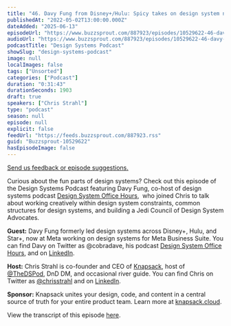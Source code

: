```yaml
---
title: "46. Davy Fung from Disney+/Hulu: Spicy takes on design system nuances"
publishedAt: "2022-05-02T13:00:00.000Z"
dateAdded: "2025-06-13"
episodeUrl: "https://www.buzzsprout.com/887923/episodes/10529622-46-davy-fung-from-disney-hulu-spicy-takes-on-design-system-nuances.mp3"
audioUrl: "https://www.buzzsprout.com/887923/episodes/10529622-46-davy-fung-from-disney-hulu-spicy-takes-on-design-system-nuances.mp3"
podcastTitle: "Design Systems Podcast"
showSlug: "design-systems-podcast"
image: null
localImages: false
tags: ["Unsorted"]
categories: ["Podcast"]
duration: "0:31:43"
durationSeconds: 1903
draft: true
speakers: ["Chris Strahl"]
type: "podcast"
season: null
episode: null
explicit: false
feedUrl: "https://feeds.buzzsprout.com/887923.rss"
guid: "Buzzsprout-10529622"
hasEpisodeImage: false
---
```

[Send us feedback or episode suggestions.](https://www.buzzsprout.com/twilio/text_messages/887923/open_sms)

Curious about the fun parts of design systems? Check out this episode of the Design Systems Podcast featuring Davy Fung, co-host of design systems podcast [Design System Office Hours](https://podcasts.apple.com/us/podcast/design-system-office-hours/id1605819337),  who joined Chris to talk about working creatively within design system constraints, common structures for design systems, and building a Jedi Council of Design System Advocates. 

**Guest:** Davy Fung formerly led design systems across Disney+, Hulu, and Star+, now at Meta working on design systems for Meta Business Suite. You can find Davy on Twitter as @cobradave, his podcast [Design System Office Hours](https://podcasts.apple.com/us/podcast/design-system-office-hours/id1605819337), and on [LinkedIn](https://www.linkedin.com/in/davidfung/).

**Host:** Chris Strahl is co-founder and CEO of [Knapsack](https://www.knapsack.cloud/), host of [@TheDSPod](https://twitter.com/thedspod), DnD DM, and occasional river guide. You can find Chris on Twitter as [@chrisstrahl](https://twitter.com/chrisstrahl) and on [LinkedIn](https://www.linkedin.com/in/chrisstrahl/).

**Sponsor:** Knapsack unites your design, code, and content in a central source of truth for your entire product team. Learn more at [knapsack.cloud](https://www.knapsack.cloud/).

View the transcript of this episode [here](https://www.knapsack.cloud/blog/dsp-davy-fung).
